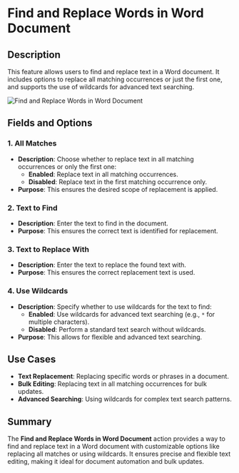 # Find and Replace Words in Word Document  

## Description

This feature allows users to find and replace text in a Word document. It includes options to replace all matching occurrences or just the first one, and supports the use of wildcards for advanced text searching.  

![Find and Replace Words in Word Document](../../assets/word/find-and-replace-words-in-word-document.png)  

## Fields and Options  

### 1. **All Matches** 

- **Description**: Choose whether to replace text in all matching occurrences or only the first one:  
  - **Enabled**: Replace text in all matching occurrences.  
  - **Disabled**: Replace text in the first matching occurrence only.  
- **Purpose**: This ensures the desired scope of replacement is applied.  

### 2. **Text to Find** 

- **Description**: Enter the text to find in the document.  
- **Purpose**: This ensures the correct text is identified for replacement.  

### 3. **Text to Replace With** 

- **Description**: Enter the text to replace the found text with.  
- **Purpose**: This ensures the correct replacement text is used.  

### 4. **Use Wildcards** 

- **Description**: Specify whether to use wildcards for the text to find:  
  - **Enabled**: Use wildcards for advanced text searching (e.g., `*` for multiple characters).  
  - **Disabled**: Perform a standard text search without wildcards.  
- **Purpose**: This allows for flexible and advanced text searching.  

## Use Cases

- **Text Replacement**: Replacing specific words or phrases in a document.  
- **Bulk Editing**: Replacing text in all matching occurrences for bulk updates.  
- **Advanced Searching**: Using wildcards for complex text search patterns.  

## Summary

The **Find and Replace Words in Word Document** action provides a way to find and replace text in a Word document with customizable options like replacing all matches or using wildcards. It ensures precise and flexible text editing, making it ideal for document automation and bulk updates.